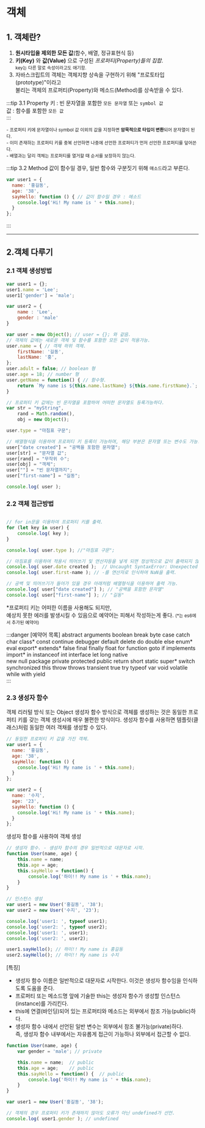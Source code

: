 # 객체

## 1. 객체란?
1. **원시타입을 제외한 모든 값**(함수, 배열, 정규표현식 등)
2. **키(Key)** 와 **값(Value)** 으로 구성된 *프로퍼티(Property)들의 집합*.<br /><small>key는 다른 말로 속성이라고도 애기함.</small>
3. 자바스크립트의 객체는 객체지향 상속을 구현하기 위해 "프로토타입(prototype)"이라고  
불리는 객체의 프로퍼티(Property)와 메소드(Method)를 상속받을 수 있다.
    
:::tip 3.1 Property
키 : 빈 문자열을 포함한 `모든 문자열` 또는 `symbol 값`  
값 : 함수를 포함한 `모든 값`  
:::

<small>- 프로퍼티 키에 문자열이나 symbol 값 이외의 값을 지정하면 **암묵적으로 타입이 변환**되어 문자열이 된다.</small>  
<small>- 이미 존재하는 프로퍼티 키를 중복 선언하면 나중에 선언한 프로퍼티가 먼저 선언한 프로퍼티를 덮어쓴다.</small>  
<small>- 배열과는 달리 객체는 프로퍼티를 열거할 때 순서를 보장하지 않는다.</small>

:::tip 3.2 Method
값이 함수일 경우, 일반 함수와 구분짓기 위해 `매소드`라고 부른다.  
```javascript
var user1 = {
  name: '홍길동',
  age: '38',
  sayHello: function () { // 값이 함수일 경우 : 메소드
    console.log('Hi! My name is ' + this.name);
  }
};
```
:::

---

## 2.객체 다루기

### 2.1 객체 생성방법

```javascript
var user1 = {};
user1.name = 'Lee';
user1['gender'] = 'male';

var user2 = {
    name : 'Lee',
    gender : 'male'
}

var user = new Object(); // user = {}; 와 같음.
// 객체의 값에는 새로운 객체 및 함수를 포함한 모든 값이 적용가능.
user.name = { // 객체 하위 객체.
    firstName: '길동',
    lastName: '홍',
};
user.adult = false; // boolean 형
user.age = 18; // number 형
user.getName = function() { // 함수형.
    return `My name is ${this.name.lastName} ${this.name.firstName}.`;
}

// 프로퍼티 키 값에는 빈 문자열을 포함하여 어떠한 문자열도 등록가능하다.
var str = "myString",
    rand = Math.random(),
    obj = new Object();

user.type = "마침표 구문";

// 배열형식을 이용하여 프로퍼티 키 등록이 가능하며, 해당 부분은 문자열 또는 변수도 가능.
user["date created"] = "공백을 포함한 문자열";
user[str] = "문자열 값";
user[rand] = "무작위 수";
user[obj] = "객체";
user[""] = "빈 문자열까지";
user["first-name"] = "길동";

console.log( user );
```

### 2.2 객체 접근방법
```javascript

// for in문을 이용하여 프로퍼티 키를 출력.
for (let key in user) {
    console.log( key );
}

console.log( user.type ); //"마침표 구문";

// 마침표를 이용하여 적용시 띄어쓰기 및 연산자등을 넣게 되면 정상적으로 값이 출력되지 않고 문법 오류 출력.
console.log( user.date created );  // Uncaught SyntaxError: Unexpected identifier 'created'
console.log( user.first-name ); // -를 연산자로 인식하여 NaN을 출력.

// 공백 및 띄어쓰기가 들어가 있을 경우 아래처럼 배열형식을 이용하여 출력 가능.
console.log( user["date created"] ); // "공백을 포함한 문자열"
console.log( user["first-name"] ); // "길동"

```
*프로퍼티 키는 어떠한 이름을 사용해도 되지만,  
예상치 못한 에러를 발생시킬 수 있음으로 예약어는 피해서 작성하는게 좋다. <small>(*는 es6에서 추가된 예약어)</small>

:::danger [예약어 목록]
abstract  arguments boolean break byte case  catch char  class*  const continue  debugger
default delete  do double  else  enum* eval  export* extends*  false final finally float
for function  goto  if  implements import* in  instanceof  int interface let long  native  
new null package private protected public  return short static  super*  switch  synchronized 
this  throw throws  transient true try typeof  var void  volatile while with  yield  
:::  

### 2.3 생성자 함수
객체 리러털 방식 또는 Object 생성자 함수 방식으로 객체를 생성하는 것은 동일한 프로퍼티 키를 갖는 객체 생성시에 매우 불편한 방식이다.
생성자 함수를 사용하면 템플릿(클래스)처럼 동일한 여러 객채를 생성할 수 있다.
```javascript
// 동일한 프로퍼티 키 값을 가진 객체.
var user1 = {
  name: '홍길동',
  age: '38',
  sayHello: function () {
    console.log('Hi! My name is ' + this.name);
  }
};

var user2 = {
  name: '수지',
  age: '23',
  sayHello: function () {
    console.log('Hi! My name is ' + this.name);
  }
};
```

생성자 함수를 사용하여 객체 생성
```javascript
// 생성자 함수. - 생성자 함수의 경우 일반적으로 대문자로 시작.
function User(name, age) {
    this.name = name;
    this.age = age;
    this.sayHello = function() {
        console.log('하이!! My name is ' + this.name);
    }
}

// 인스턴스 생성
var user1 = new User('홍길동', '38');
var user2 = new User('수지', '23');

console.log('user1: ', typeof user1);
console.log('user2: ', typeof user2);
console.log('user1: ', user1);
console.log('user2: ', user2);

user1.sayHello(); // 하이!! My name is 홍길동
user2.sayHello(); // 하이!! My name is 수지
```
[특징]
 - 생성자 함수 이름은 일반적으로 대문자로 시작한다. 이것은 생성자 함수임을 인식하도록 도움을 준다.
 - 프로퍼티 또는 메소드명 앞에 기술한 this는 생성자 함수가 생성할 인스턴스(instance)를 가리킨다.
 - this에 연결(바인딩)되어 있는 프로퍼티와 메소드는 외부에서 참조 가능(public)하다.
 - 생성자 함수 내에서 선언된 일반 변수는 외부에서 참조 불가능(private)하다. <br />즉, 생성자 함수 내부에서는 자유롭게 접근이 가능하나 외부에서 접근할 수 없다.

```javascript
function User(name, age) {
    var gender = 'male'; // private

    this.name = name;  // public
    this.age = age;    // public
    this.sayHello = function() {  // public
        console.log('하이!! My name is ' + this.name);
    }
}

var user1 = new User('홍길동', '38');

// 객체의 경우 프로퍼티 키가 존재하지 않아도 오류가 아닌 undefined가 선언.
console.log( user1.gender ); // undefined 
```

